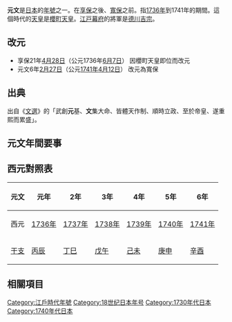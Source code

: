{{japanese|japanese=元文|kana=げんぶん|romaji=Genbun}}

'''元文'''是[[日本|日本]]的[[年號|年號]]之一。在[[享保|享保]]之後、[[寬保|寬保]]之前。指[[1736年|1736年]]到1741年的期間。這個時代的[[天皇|天皇]]是[[櫻町天皇|櫻町天皇]]。[[江戸幕府|江戸幕府]]的將軍是[[德川吉宗|德川吉宗]]。

== 改元 ==
*享保21年[[4月28日_(陰曆)|4月28日]]（公元1736年[[6月7日|6月7日]]） 因櫻町天皇即位而改元
*元文6年[[2月27日_(陰曆)|2月27日]]（公元[[1741年|1741年]][[4月12日|4月12日]]） 改元為寬保

== 出典 ==
出自《[[文選|文選]]》的「武創'''元'''基、'''文'''集大命、皆體天作制、順時立政、至於帝皇、遂重熙而累盛」。

== 元文年間要事 ==

== 西元對照表 ==
{| class="wikitable" cellspacing=0 style="text-align:center"
|- style="background-color:#CCCCCC"
!元文!!元年!!2年!!3年!!4年!!5年!!6年
|-
|西元||[[1736年|1736年]]||[[1737年|1737年]]||[[1738年|1738年]]||[[1739年|1739年]]||[[1740年|1740年]]||[[1741年|1741年]]
|-
|[[干支|干支]]||[[丙辰|丙辰]]||[[丁巳|丁巳]]||[[戊午|戊午]]||[[己未|己未]]||[[庚申|庚申]]||[[辛酉|辛酉]]
|}

==  相關項目 ==
{{年號|[[享保|享保]]|日本年號|[[寬保|寬保]]}}
{{江戶時代年號}}
{{DEFAULTSORT:Genbun}}

[[Category:江戶時代年號|Category:江戶時代年號]]
[[Category:18世纪日本年号|Category:18世纪日本年号]]
[[Category:1730年代日本|Category:1730年代日本]]
[[Category:1740年代日本|Category:1740年代日本]]